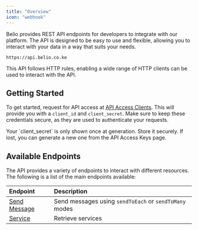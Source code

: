```yaml
---
title: "Overview"
icon: "webhook"
---
```


Belio provides REST API endpoints for developers to integrate with our platform.
The API is designed to be easy to use and flexible, allowing you to interact
with your data in a way that suits your needs.

```http
https://api.belio.co.ke
```

This API follows HTTP rules, enabling a wide range of HTTP clients can be used to interact with the API.

## Getting Started

To get started, request for API access at [API Access Clients](https://cloud.belio.co.ke/team-overview/api-access-keys).
This will provide you with a `client_id` and `client_secret`.
Make sure to keep these credentials secure, as they are used to authenticate your requests.

<Note>
  Your `client_secret` is only shown once at generation. Store it securely. If
  lost, you can generate a new one from the API Access Keys page.
</Note>

## Available Endpoints

The API provides a variety of endpoints to interact with different resources.
The following is a list of the main endpoints available:

| Endpoint                                   | Description                                            |
| :----------------------------------------- | :----------------------------------------------------- |
| [Send Message](/send-message/introduction) | Send messages using `sendToEach` or `sendToMany` modes |
| [Service](/service/list)                   | Retrieve services                                      |
